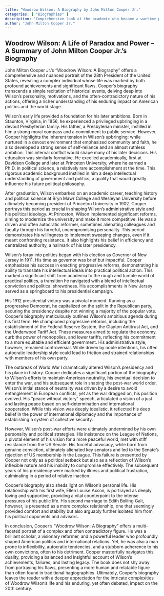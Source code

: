 ```yaml
---
title: "Woodrow Wilson: A Biography by John Milton Cooper Jr."
categories: [ "Biographies" ]
description: "Comprehensive look at the academic who became a wartime president"
author: "John Milton Cooper Jr."
---
```

## Woodrow Wilson: A Life of Paradox and Power – A Summary of John Milton Cooper Jr.'s Biography

John Milton Cooper Jr.'s "Woodrow Wilson: A Biography" offers a comprehensive and nuanced portrait of the 28th President of the United States, revealing a complex individual whose life was marked by both profound achievements and significant flaws.  Cooper's biography transcends a simple recitation of historical events, delving deep into Wilson's personality, motivations, and the often-contradictory nature of his actions, offering a richer understanding of his enduring impact on American politics and the world stage.

Wilson's early life provided a foundation for his later ambitions. Born in Staunton, Virginia, in 1856, he experienced a privileged upbringing in a devout Presbyterian family. His father, a Presbyterian minister, instilled in him a strong moral compass and a commitment to public service.  However, Cooper highlights the inherent tension in Wilson's upbringing: while nurtured in a devout environment that emphasized community and faith, he also developed a strong sense of self-reliance and an almost ruthless ambition. This internal conflict would shape many of his later decisions.  His education was similarly formative.  He excelled academically, first at Davidson College and later at Princeton University, where he earned a Ph.D. in political science, a relatively rare accomplishment at the time. This rigorous academic background instilled in him a deep intellectual understanding of government and politics, a quality that would greatly influence his future political philosophy.

After graduation, Wilson embarked on an academic career, teaching history and political science at Bryn Mawr College and Wesleyan University before ultimately becoming president of Princeton University in 1902.  Cooper portrays this period as crucial in shaping Wilson's administrative style and his political ideology.  At Princeton, Wilson implemented significant reforms, aiming to modernize the university and make it more competitive. He was a driven and often autocratic reformer, sometimes alienating colleagues and faculty through his forceful, uncompromising personality. This period demonstrates his willingness to implement sweeping changes, even if it meant confronting resistance.  It also highlights his belief in efficiency and centralized authority, a hallmark of his later presidency.

Wilson's foray into politics began with his election as Governor of New Jersey in 1911. His time as governor was brief but impactful.  Cooper emphasizes his success in enacting progressive reforms, demonstrating his ability to translate his intellectual ideals into practical political action. This marked a significant shift from academia to the rough and tumble world of practical politics, a transition he navigated with a blend of intellectual conviction and political shrewdness. His accomplishments in New Jersey served as a springboard to his presidential campaign.

His 1912 presidential victory was a pivotal moment.  Running as a progressive Democrat, he capitalized on the split in the Republican party, securing the presidency despite not winning a majority of the popular vote.  Cooper's biography meticulously outlines Wilson's ambitious agenda during his first term. He championed progressive reforms, including the establishment of the Federal Reserve System, the Clayton Antitrust Act, and the Underwood Tariff Act. These measures aimed to regulate the economy, curb the power of monopolies, and lower tariffs, reflecting his commitment to a more equitable and efficient government.  His administrative style, however, remained controversial.  While driven by noble intentions, his often autocratic leadership style could lead to friction and strained relationships with members of his own party.

The outbreak of World War I dramatically altered Wilson's presidency and his place in history.  Cooper dedicates a significant portion of the biography to Wilson's efforts to maintain American neutrality, his eventual decision to enter the war, and his subsequent role in shaping the post-war world order.  Wilson's initial stance of neutrality was driven by a desire to avoid entanglement in European conflicts, yet as the war dragged on, his position evolved. His "peace without victory" speech, articulated a vision of a just and lasting peace based on self-determination and international cooperation.  While this vision was deeply idealistic, it reflected his deep belief in the power of international diplomacy and the importance of establishing a system of collective security.

However, Wilson's post-war efforts were ultimately undermined by his own personality and political strategies.  His insistence on the League of Nations, a pivotal element of his vision for a more peaceful world, met with stiff resistance from the US Senate.  His forceful advocacy, while born from genuine conviction, ultimately alienated key senators and led to the Senate's rejection of US membership in the League.  This failure is presented by Cooper not only as a political setback but also as a reflection of Wilson's inflexible nature and his inability to compromise effectively. The subsequent years of his presidency were marked by illness and political frustration, culminating in a period of relative inaction.

Cooper's biography also sheds light on Wilson's personal life.  His relationship with his first wife, Ellen Louise Axson, is portrayed as deeply loving and supportive, providing a vital counterpoint to the intense pressures of his public life.  His second marriage to Edith Bolling Galt, however, is presented as a more complex relationship, one that seemingly provided comfort and stability but also arguably further isolated him from his political opponents and advisors.

In conclusion, Cooper's "Woodrow Wilson: A Biography" offers a multi-faceted portrait of a complex and often contradictory figure.  He was a brilliant scholar, a visionary reformer, and a powerful leader who profoundly shaped American politics and international relations. Yet, he was also a man prone to inflexibility, autocratic tendencies, and a stubborn adherence to his own convictions, often to his detriment.  Cooper masterfully navigates this duality, providing a balanced and insightful account of Wilson's achievements, failures, and lasting legacy.  The book does not shy away from portraying his flaws, presenting a more human and relatable figure than often found in traditional hagiographies. Ultimately, Cooper's biography leaves the reader with a deeper appreciation for the intricate complexities of Woodrow Wilson's life and his enduring, yet often debated, impact on the 20th century.


